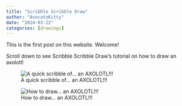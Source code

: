 ```yaml
---
title: "Scribble Scribble Draw"
author: "AvocatoKitty"
date: "2024-03-22"
categories: [drawings]
---
```


This is the first post on this website. Welcome!


Scroll down to see Scribble Scribble Draw's tutorial on how to draw an axolotl!

![A quick scribble of... an AXOLOTL!!!](axolotl.jpg)

![How to draw... an AXOLOTL!!!](axolotl_draw.jpg)